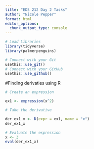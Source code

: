 ```yaml
---
title: "EDS 212 Day 2 Tasks"
author: "Nicole Pepper"
format: html
editor_options: 
  chunk_output_type: console
---
```


```r
# Load Libraries
library(tidyverse)
library(palmerpenguins)
```

```r
# Connect with your Git
usethis::use_git()
# Connect with your GitHub
usethis::use_github()
```

#Finding derivaties using R

```r
# Create an expression

ex1 <- expression(x^2)

# Take the derivative

der_ex1_x <- D(expr = ex1, name = "x")
der_ex1_x

# Evaluate the expression
x <- 3
eval(der_ex1_x)


```

